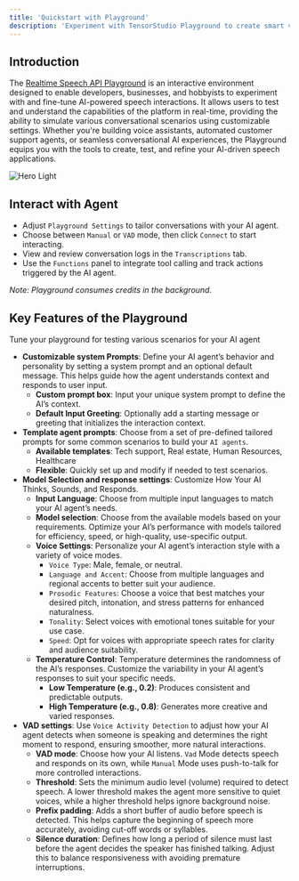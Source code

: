 ```yaml
---
title: 'Quickstart with Playground'
description: 'Experiment with TensorStudio Playground to create smart voice interactions.'
---
```


## Introduction

The [Realtime Speech API Playground](https://app.tensorstudio.ai/studio/playground) is an interactive environment designed to enable developers, businesses, and hobbyists to experiment with and fine-tune AI-powered speech interactions. It allows users to test and understand the capabilities of the platform in real-time, providing the ability to simulate various conversational scenarios using customizable settings. Whether you're building voice assistants, automated customer support agents, or seamless conversational AI experiences, the Playground equips you with the tools to create, test, and refine your AI-driven speech applications.

<Frame>
<img
  className="block"
  style={{ borderRadius: '15px' }}
  src="/images/playground.png"
  alt="Hero Light"
/>
</Frame>

## Interact with Agent
- Adjust `Playground Settings` to tailor conversations with your AI agent. 
- Choose between `Manual` or `VAD` mode, then click `Connect` to start interacting.
- View and review conversation logs in the `Transcriptions` tab.
- Use the `Functions` panel to integrate tool calling and track actions triggered by the AI agent.

*Note: Playground consumes credits in the background.*

## Key Features of the Playground

Tune your playground for testing various scenarios for your AI agent
- **Customizable system Prompts**: Define your AI agent’s behavior and personality by setting a system prompt and an optional default message. This helps guide how the agent understands context and responds to user input.
  - **Custom prompt box**: Input your unique system prompt to define the AI’s context. 
  - **Default Input Greeting**: Optionally add a starting message or greeting that initializes the interaction context.
- **Template agent prompts**: Choose from a set of pre-defined tailored prompts for some common scenarios to build your `AI agents`.
  - **Available templates**: Tech support, Real estate, Human Resources, Healthcare
  - **Flexible**: Quickly set up and modify if needed to test scenarios.
- **Model Selection and response settings**: Customize How Your AI Thinks, Sounds, and Responds.
  - **Input Language**: Choose from multiple input languages to match your AI agent’s needs.
  - **Model selection**: Choose from the available models based on your requirements. Optimize your AI’s performance with models tailored for efficiency, speed, or high-quality, use-specific output.
  - **Voice Settings**: Personalize your AI agent’s interaction style with a variety of voice modes.
    - `Voice Type`: Male, female, or neutral.
    - `Language and Accent`: Choose from multiple languages and regional accents to better suit your audience.
    - `Prosodic Features`: Choose a voice that best matches your desired pitch, intonation, and stress patterns for enhanced naturalness.
    - `Tonality`: Select voices with emotional tones suitable for your use case.
    - `Speed`: Opt for voices with appropriate speech rates for clarity and audience suitability.
  - **Temperature Control**: Temperature determines the randomness of the AI’s responses. Customize the variability in your AI agent’s responses to suit your specific needs.
    - **Low Temperature (e.g., 0.2)**: Produces consistent and predictable outputs.
    - **High Temperature (e.g., 0.8)**: Generates more creative and varied responses.
- **VAD settings**: Use `Voice Activity Detection` to adjust how your AI agent detects when someone is speaking and determines the right moment to respond, ensuring smoother, more natural interactions.
  - **VAD mode**: Choose how your AI listens. `Vad` Mode detects speech and responds on its own, while `Manual` Mode uses push-to-talk for more controlled interactions.
  - **Threshold**: Sets the minimum audio level (volume) required to detect speech. A lower threshold makes the agent more sensitive to quiet voices, while a higher threshold helps ignore background noise.
  - **Prefix padding**: Adds a short buffer of audio before speech is detected. This helps capture the beginning of speech more accurately, avoiding cut-off words or syllables.
  - **Silence duration**: Defines how long a period of silence must last before the agent decides the speaker has finished talking. Adjust this to balance responsiveness with avoiding premature interruptions.





